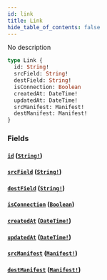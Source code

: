 ```yaml
---
id: link
title: Link
hide_table_of_contents: false
---
```



No description

```graphql
type Link {
  id: String!
  srcField: String!
  destField: String!
  isConnection: Boolean
  createdAt: DateTime!
  updatedAt: DateTime!
  srcManifest: Manifest!
  destManifest: Manifest!
}
```


### Fields

#### [`id`](#) ([`String!`](/swapi/scalars/string))




#### [`srcField`](#) ([`String!`](/swapi/scalars/string))




#### [`destField`](#) ([`String!`](/swapi/scalars/string))




#### [`isConnection`](#) ([`Boolean`](/swapi/scalars/boolean))




#### [`createdAt`](#) ([`DateTime!`](/swapi/scalars/date-time))




#### [`updatedAt`](#) ([`DateTime!`](/swapi/scalars/date-time))




#### [`srcManifest`](#) ([`Manifest!`](/swapi/objects/manifest))




#### [`destManifest`](#) ([`Manifest!`](/swapi/objects/manifest))






